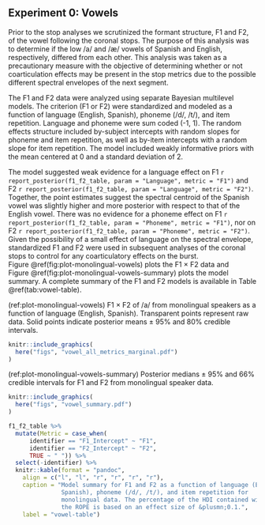 
## Experiment 0: Vowels

Prior to the stop analyses we scrutinized the formant structure, F1 and F2, of  the vowel following the coronal stops.
The purpose of this analysis was to determine if the low /a/ and /&aelig;/ vowels of Spanish and English, respectively, differed from each other.
This analysis was taken as a precautionary measure with the objective of determining whether or not coarticulation effects may be present in the stop metrics due to the possible different spectral envelopes of the next segment.

The F1 and F2 data were analyzed using separate Bayesian multilevel models.
The criterion (F1 or F2) were standardized and modeled as a function of language (English, Spanish), phoneme (/d/, /t/), and item repetition.
Language and phoneme were sum coded (-1, 1). 
The random effects structure included by-subject intercepts with random slopes for phoneme and item repetition, as well as by-item intercepts with a random slope for item repetition. 
The model included weakly informative priors with the mean centered at 0 and a standard deviation of 2.

The model suggested weak evidence for a language effect on F1  `r report_posterior(f1_f2_table, param = "Language", metric = "F1")` and F2
`r report_posterior(f1_f2_table, param = "Language", metric = "F2")`. 
Together, the point estimates suggest the spectral centroid of the Spanish vowel was slightly higher and more posterior with respect to that of the English vowel.
There was no evidence for a phoneme effect on F1 `r report_posterior(f1_f2_table, param = "Phoneme", metric = "F1")`, nor on F2 `r report_posterior(f1_f2_table, param = "Phoneme", metric = "F2")`.
Given the possibility of a small effect of language on the spectral envelope,  standardized F1 and F2 were used in subsequent analyses of the coronal stops to control for any coarticulatory effects on the burst.
Figure\ \@ref(fig:plot-monolingual-vowels) plots the F1 &#215; F2 data and Figure\ \@ref(fig:plot-monolingual-vowels-summary) plots the model summary. 
A complete summary of the F1 and F2 models is available in Table \@ref(tab:vowel-table).

(ref:plot-monolingual-vowels) F1 &#215; F2 of /a/ from monolingual speakers as a function of language (English, Spanish). Transparent points represent raw data. Solid points indicate posterior means &plusmn; 95% and 80% credible intervals.

```r
knitr::include_graphics(
  here("figs", "vowel_all_metrics_marginal.pdf")
)
```


(ref:plot-monolingual-vowels-summary) Posterior medians &plusmn; 95% and 66% credible intervals for F1 and F2 from monolingual speaker data.

```r
knitr::include_graphics(
  here("figs", "vowel_summary.pdf")
)
```



```r
f1_f2_table %>% 
  mutate(Metric = case_when(
      identifier == "F1_Intercept" ~ "F1", 
      identifier == "F2_Intercept" ~ "F2", 
      TRUE ~ " ")) %>% 
  select(-identifier) %>% 
  knitr::kable(format = "pandoc", 
    align = c("l", "l", "r", "r", "r", "r"), 
    caption = "Model summary for F1 and F2 as a function of language (English, 
               Spanish), phoneme (/d/, /t/), and item repetition for 
               monolingual data. The percentage of the HDI contained within 
               the ROPE is based on an effect size of &plusmn;0.1.",
    label = "vowel-table")
```
